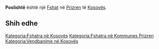 {{Fshat në Kosovës
 | Emri                = Poslishtë
| sqi_N_name = Poslishtë
| sqi_N_FULL_NAME_RO = Poslishtë
| sqi_N_FULL_NAME_ND_RO = Poslishte
| sqi_N_SORT_NAME_RG = POSLISHTE
| sqi_N_FULL_NAME_RG = Poslishtë
| sqi_N_FULL_NAME_ND_RG = Poslishte
| sqi_V_name = Polishte
| sqi_V_FULL_NAME_RO = Polishte
| sqi_V_FULL_NAME_ND_RO = Polishte
| sqi_V_SORT_NAME_RG = POLISHTE
| sqi_V_FULL_NAME_RG = Polishte
| sqi_V_FULL_NAME_ND_RG = Polishte
| srp_N_name = Poslište
| srp_N_FULL_NAME_RO = Poslište
| srp_N_FULL_NAME_ND_RO = Posliste
| srp_N_SORT_NAME_RG = POSLISTE
| srp_N_FULL_NAME_RG = Poslište
| srp_N_FULL_NAME_ND_RG = Posliste
| srp_NS_name = Послиште
| srp_NS_FULL_NAME_RO = Послиште
| srp_NS_FULL_NAME_ND_RO = Послиште
| srp_NS_SORT_NAME_RG = ПОСЛИШТЕ
| srp_NS_FULL_NAME_RG = Послиште
| srp_NS_FULL_NAME_ND_RG = Послиште

 | Emri (Rasa dhanore) = 
 | Figura              = 
 | Shteti              = Kosovo
 | Komuna              = Prizren
 | Kodi postar         = 
 | Sipërfaqja          = 

 | Popullsia           = 

 | Regj. i popullsisë  = 
 | Dend. e popullsisë  = 
 | Faqja zyrtare       = 
 <!--- Koordinatat ----> 
 | Gjerësia            = 42.178889
 | Gjatësia            = 20.671389
 | Lartësia            = 
}}
'''Poslishtë''' është një [[Fshat]] në [[Prizren]] të [[Kosovës]].

<!-- == Gjeografia == -->
<!-- == Historia == -->
<!-- == Demografia == -->
== Shih edhe ==
{{Komuna Prizren}}
{{Kosovo-Administrata-Cung}}

[[Kategoria:Fshatra në Kosovës]]
[[Kategoria:Fshatra në Kommunes Prizren]]
[[Kategoria:Vendbanime në Kosovës]]